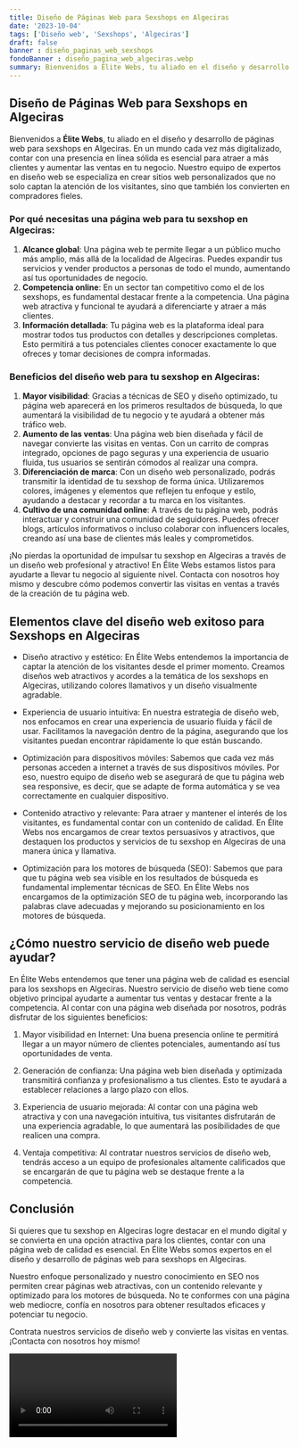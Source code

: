 ```yaml
---
title: Diseño de Páginas Web para Sexshops en Algeciras
date: '2023-10-04'
tags: ['Diseño web', 'Sexshops', 'Algeciras']
draft: false
banner : diseño_paginas_web_sexshops
fondoBanner : diseño_pagina_web_algeciras.webp
summary: Bienvenidos a Élite Webs, tu aliado en el diseño y desarrollo de páginas web para sexshops en Algeciras. En un mundo cada vez más digitalizado, contar con una presencia en línea sólida es esencial para atraer a más clientes y aumentar las ventas en tu negocio. Nuestro equipo de expertos en diseño web se especializa en crear sitios web personalizados que no solo captan la atención de los visitantes, sino que también los convierten en compradores fieles.
---
```


## Diseño de Páginas Web para Sexshops en Algeciras

Bienvenidos a **Élite Webs**, tu aliado en el diseño y desarrollo de páginas web para sexshops en Algeciras. En un mundo cada vez más digitalizado, contar con una presencia en línea sólida es esencial para atraer a más clientes y aumentar las ventas en tu negocio. Nuestro equipo de expertos en diseño web se especializa en crear sitios web personalizados que no solo captan la atención de los visitantes, sino que también los convierten en compradores fieles.

### Por qué necesitas una página web para tu sexshop en Algeciras:

1. **Alcance global**: Una página web te permite llegar a un público mucho más amplio, más allá de la localidad de Algeciras. Puedes expandir tus servicios y vender productos a personas de todo el mundo, aumentando así tus oportunidades de negocio.
2. **Competencia online**: En un sector tan competitivo como el de los sexshops, es fundamental destacar frente a la competencia. Una página web atractiva y funcional te ayudará a diferenciarte y atraer a más clientes.
3. **Información detallada**: Tu página web es la plataforma ideal para mostrar todos tus productos con detalles y descripciones completas. Esto permitirá a tus potenciales clientes conocer exactamente lo que ofreces y tomar decisiones de compra informadas.

### Beneficios del diseño web para tu sexshop en Algeciras:

1. **Mayor visibilidad**: Gracias a técnicas de SEO y diseño optimizado, tu página web aparecerá en los primeros resultados de búsqueda, lo que aumentará la visibilidad de tu negocio y te ayudará a obtener más tráfico web.
2. **Aumento de las ventas**: Una página web bien diseñada y fácil de navegar convierte las visitas en ventas. Con un carrito de compras integrado, opciones de pago seguras y una experiencia de usuario fluida, tus usuarios se sentirán cómodos al realizar una compra.
3. **Diferenciación de marca**: Con un diseño web personalizado, podrás transmitir la identidad de tu sexshop de forma única. Utilizaremos colores, imágenes y elementos que reflejen tu enfoque y estilo, ayudando a destacar y recordar a tu marca en los visitantes.
4. **Cultivo de una comunidad online**: A través de tu página web, podrás interactuar y construir una comunidad de seguidores. Puedes ofrecer blogs, artículos informativos o incluso colaborar con influencers locales, creando así una base de clientes más leales y comprometidos.

¡No pierdas la oportunidad de impulsar tu sexshop en Algeciras a través de un diseño web profesional y atractivo! En Élite Webs estamos listos para ayudarte a llevar tu negocio al siguiente nivel. Contacta con nosotros hoy mismo y descubre cómo podemos convertir las visitas en ventas a través de la creación de tu página web.

<GifSeo />

<Cta />

## Elementos clave del diseño web exitoso para Sexshops en Algeciras

- Diseño atractivo y estético: En Élite Webs entendemos la importancia de captar la atención de los visitantes desde el primer momento. Creamos diseños web atractivos y acordes a la temática de los sexshops en Algeciras, utilizando colores llamativos y un diseño visualmente agradable.

- Experiencia de usuario intuitiva: En nuestra estrategia de diseño web, nos enfocamos en crear una experiencia de usuario fluida y fácil de usar. Facilitamos la navegación dentro de la página, asegurando que los visitantes puedan encontrar rápidamente lo que están buscando.

- Optimización para dispositivos móviles: Sabemos que cada vez más personas acceden a internet a través de sus dispositivos móviles. Por eso, nuestro equipo de diseño web se asegurará de que tu página web sea responsive, es decir, que se adapte de forma automática y se vea correctamente en cualquier dispositivo.

- Contenido atractivo y relevante: Para atraer y mantener el interés de los visitantes, es fundamental contar con un contenido de calidad. En Élite Webs nos encargamos de crear textos persuasivos y atractivos, que destaquen los productos y servicios de tu sexshop en Algeciras de una manera única y llamativa.

- Optimización para los motores de búsqueda (SEO): Sabemos que para que tu página web sea visible en los resultados de búsqueda es fundamental implementar técnicas de SEO. En Élite Webs nos encargamos de la optimización SEO de tu página web, incorporando las palabras clave adecuadas y mejorando su posicionamiento en los motores de búsqueda.

## ¿Cómo nuestro servicio de diseño web puede ayudar?

En Élite Webs entendemos que tener una página web de calidad es esencial para los sexshops en Algeciras. Nuestro servicio de diseño web tiene como objetivo principal ayudarte a aumentar tus ventas y destacar frente a la competencia. Al contar con una página web diseñada por nosotros, podrás disfrutar de los siguientes beneficios:

1. Mayor visibilidad en Internet: Una buena presencia online te permitirá llegar a un mayor número de clientes potenciales, aumentando así tus oportunidades de venta.

2. Generación de confianza: Una página web bien diseñada y optimizada transmitirá confianza y profesionalismo a tus clientes. Esto te ayudará a establecer relaciones a largo plazo con ellos.

3. Experiencia de usuario mejorada: Al contar con una página web atractiva y con una navegación intuitiva, tus visitantes disfrutarán de una experiencia agradable, lo que aumentará las posibilidades de que realicen una compra.

4. Ventaja competitiva: Al contratar nuestros servicios de diseño web, tendrás acceso a un equipo de profesionales altamente calificados que se encargarán de que tu página web se destaque frente a la competencia.

## Conclusión

Si quieres que tu sexshop en Algeciras logre destacar en el mundo digital y se convierta en una opción atractiva para los clientes, contar con una página web de calidad es esencial. En Élite Webs somos expertos en el diseño y desarrollo de páginas web para sexshops en Algeciras.

Nuestro enfoque personalizado y nuestro conocimiento en SEO nos permiten crear páginas web atractivas, con un contenido relevante y optimizado para los motores de búsqueda. No te conformes con una página web mediocre, confía en nosotros para obtener resultados eficaces y potenciar tu negocio.

Contrata nuestros servicios de diseño web y convierte las visitas en ventas. ¡Contacta con nosotros hoy mismo!

<Video />

<CtaBot job='Sexshops' city='Algeciras'/>

<Gmaps query='Algeciras+españa+maps' />